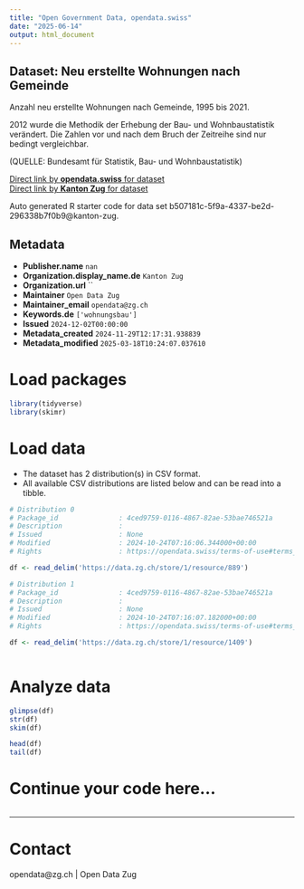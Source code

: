```yaml
---
title: "Open Government Data, opendata.swiss"
date: "2025-06-14"
output: html_document
---
```


## Dataset: Neu erstellte Wohnungen nach Gemeinde

Anzahl neu erstellte Wohnungen nach Gemeinde, 1995 bis 2021.

2012 wurde die Methodik der Erhebung der Bau- und Wohnbaustatistik verändert. Die Zahlen vor und nach dem Bruch der Zeitreihe sind nur bedingt vergleichbar.

(QUELLE: Bundesamt für Statistik, Bau- und Wohnbaustatistik)

[Direct link by **opendata.swiss** for dataset](https://opendata.swiss/de/dataset/neu-erstellte-wohnungen-nach-gemeinde)<br>
[Direct link by **Kanton Zug** for dataset](https://www.zg.ch/behoerden/gesundheitsdirektion/statistikfachstelle/themen/09bau-und-wohnungswesen/bautaetigkeit-1)

Auto generated R starter code for data set b507181c-5f9a-4337-be2d-296338b7f0b9@kanton-zug.

## Metadata

- **Publisher.name** `nan`
- **Organization.display_name.de** `Kanton Zug`
- **Organization.url** ``
- **Maintainer** `Open Data Zug`
- **Maintainer_email** `opendata@zg.ch`
- **Keywords.de** `['wohnungsbau']`
- **Issued** `2024-12-02T00:00:00`
- **Metadata_created** `2024-11-29T12:17:31.938839`
- **Metadata_modified** `2025-03-18T10:24:07.037610`


# Load packages

```r

library(tidyverse)
library(skimr)

```

# Load data

-   The dataset has 2 distribution(s) in CSV format.
-   All available CSV distributions are listed below and can be read into a tibble.

```r

# Distribution 0
# Package_id               : 4ced9759-0116-4867-82ae-53bae746521a
# Description              : 
# Issued                   : None
# Modified                 : 2024-10-24T07:16:06.344000+00:00
# Rights                   : https://opendata.swiss/terms-of-use#terms_by

df <- read_delim('https://data.zg.ch/store/1/resource/889')

# Distribution 1
# Package_id               : 4ced9759-0116-4867-82ae-53bae746521a
# Description              : 
# Issued                   : None
# Modified                 : 2024-10-24T07:16:07.182000+00:00
# Rights                   : https://opendata.swiss/terms-of-use#terms_by

df <- read_delim('https://data.zg.ch/store/1/resource/1409')



```

# Analyze data

```r

glimpse(df)
str(df)
skim(df)

head(df)
tail(df)

```

# Continue your code here...

```r

```

------------------------------------------------------------------------

# Contact

opendata@zg.ch | Open Data Zug
